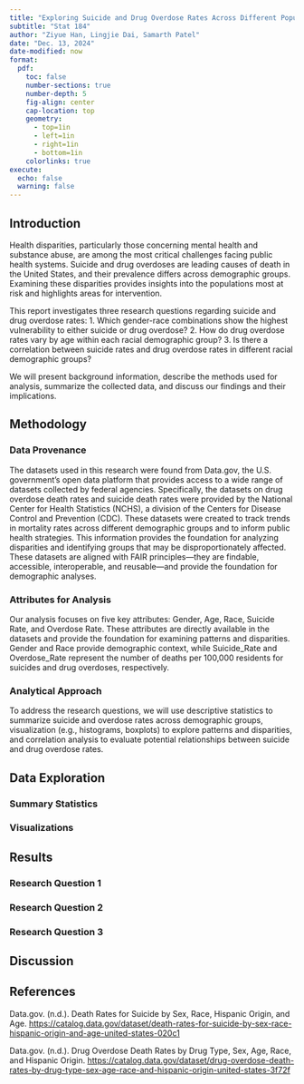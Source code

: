 ```yaml
---
title: "Exploring Suicide and Drug Overdose Rates Across Different Population Groups"
subtitle: "Stat 184"
author: "Ziyue Han, Lingjie Dai, Samarth Patel"
date: "Dec. 13, 2024"
date-modified: now
format: 
  pdf: 
    toc: false
    number-sections: true
    number-depth: 5
    fig-align: center
    cap-location: top
    geometry: 
      - top=1in
      - left=1in
      - right=1in
      - bottom=1in
    colorlinks: true
execute: 
  echo: false
  warning: false
---
```


## Introduction

Health disparities, particularly those concerning mental health and substance abuse, are among the most critical challenges facing public health systems. Suicide and drug overdoses are leading causes of death in the United States, and their prevalence differs across demographic groups. Examining these disparities provides insights into the populations most at risk and highlights areas for intervention.

This report investigates three research questions regarding suicide and drug overdose rates: 1. Which gender-race combinations show the highest vulnerability to either suicide or drug overdose? 2. How do drug overdose rates vary by age within each racial demographic group? 3. Is there a correlation between suicide rates and drug overdose rates in different racial demographic groups?

We will present background information, describe the methods used for analysis, summarize the collected data, and discuss our findings and their implications.

## Methodology

### Data Provenance

The datasets used in this research were found from Data.gov, the U.S. government's open data platform that provides access to a wide range of datasets collected by federal agencies. Specifically, the datasets on drug overdose death rates and suicide death rates were provided by the National Center for Health Statistics (NCHS), a division of the Centers for Disease Control and Prevention (CDC). These datasets were created to track trends in mortality rates across different demographic groups and to inform public health strategies. This information provides the foundation for analyzing disparities and identifying groups that may be disproportionately affected. These datasets are aligned with FAIR principles—they are findable, accessible, interoperable, and reusable—and provide the foundation for demographic analyses.

### Attributes for Analysis

Our analysis focuses on five key attributes: Gender, Age, Race, Suicide Rate, and Overdose Rate. These attributes are directly available in the datasets and provide the foundation for examining patterns and disparities. Gender and Race provide demographic context, while Suicide_Rate and Overdose_Rate represent the number of deaths per 100,000 residents for suicides and drug overdoses, respectively.

### Analytical Approach

To address the research questions, we will use descriptive statistics to summarize suicide and overdose rates across demographic groups, visualization (e.g., histograms, boxplots) to explore patterns and disparities, and correlation analysis to evaluate potential relationships between suicide and drug overdose rates.

## Data Exploration

### Summary Statistics

### Visualizations

## Results

### Research Question 1

### Research Question 2

### Research Question 3

## Discussion

## References

Data.gov. (n.d.). Death Rates for Suicide by Sex, Race, Hispanic Origin, and Age. <https://catalog.data.gov/dataset/death-rates-for-suicide-by-sex-race-hispanic-origin-and-age-united-states-020c1>

Data.gov. (n.d.). Drug Overdose Death Rates by Drug Type, Sex, Age, Race, and Hispanic Origin. <https://catalog.data.gov/dataset/drug-overdose-death-rates-by-drug-type-sex-age-race-and-hispanic-origin-united-states-3f72f>
